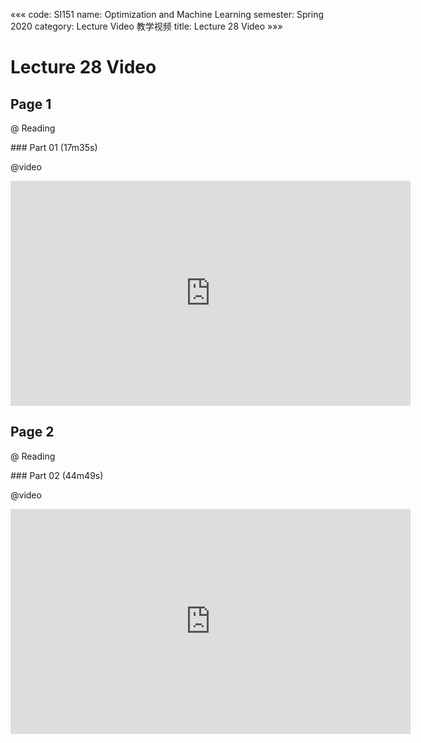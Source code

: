 «««
code: SI151
name: Optimization and Machine Learning
semester: Spring 2020
category: Lecture Video 教学视频
title: Lecture 28 Video
»»»

# Lecture 28 Video

## Page 1

@ Reading

<div class="markdown-body">
### Part 01 (17m35s)
</div>

@video

<iframe src="https://watchsb.com/e/w3a4rmm9n034.html" frameborder=0 marginwidth=0 marginheight=0 scrolling=no width=640 height=360 allowfullscreen></iframe>


## Page 2

@ Reading

<div class="markdown-body">
### Part 02 (44m49s)
</div>

@video

<iframe src="https://watchsb.com/e/3d0vmnn5z3hq.html" frameborder=0 marginwidth=0 marginheight=0 scrolling=no width=640 height=360 allowfullscreen></iframe>


